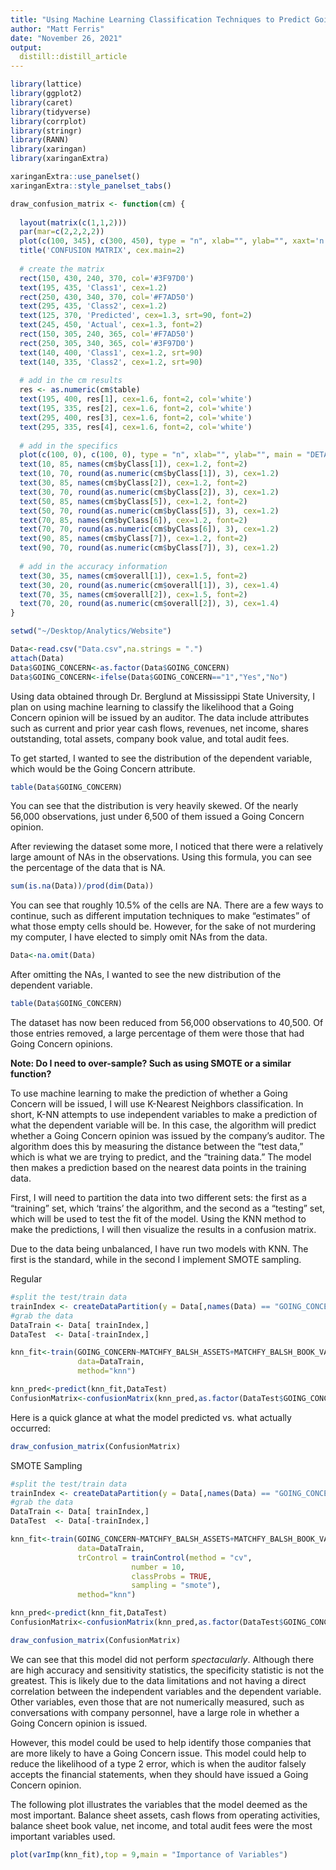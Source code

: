 ```yaml
---
title: "Using Machine Learning Classification Techniques to Predict Going Concern Opinions"
author: "Matt Ferris"
date: "November 26, 2021"
output: 
  distill::distill_article
---
```


```r
library(lattice)
library(ggplot2)
library(caret)
library(tidyverse)
library(corrplot)
library(stringr)
library(RANN)
library(xaringan)
library(xaringanExtra)

xaringanExtra::use_panelset()
xaringanExtra::style_panelset_tabs()

draw_confusion_matrix <- function(cm) {
 
  layout(matrix(c(1,1,2)))
  par(mar=c(2,2,2,2))
  plot(c(100, 345), c(300, 450), type = "n", xlab="", ylab="", xaxt='n', yaxt='n')
  title('CONFUSION MATRIX', cex.main=2)
 
  # create the matrix
  rect(150, 430, 240, 370, col='#3F97D0')
  text(195, 435, 'Class1', cex=1.2)
  rect(250, 430, 340, 370, col='#F7AD50')
  text(295, 435, 'Class2', cex=1.2)
  text(125, 370, 'Predicted', cex=1.3, srt=90, font=2)
  text(245, 450, 'Actual', cex=1.3, font=2)
  rect(150, 305, 240, 365, col='#F7AD50')
  rect(250, 305, 340, 365, col='#3F97D0')
  text(140, 400, 'Class1', cex=1.2, srt=90)
  text(140, 335, 'Class2', cex=1.2, srt=90)
 
  # add in the cm results
  res <- as.numeric(cm$table)
  text(195, 400, res[1], cex=1.6, font=2, col='white')
  text(195, 335, res[2], cex=1.6, font=2, col='white')
  text(295, 400, res[3], cex=1.6, font=2, col='white')
  text(295, 335, res[4], cex=1.6, font=2, col='white')
 
  # add in the specifics
  plot(c(100, 0), c(100, 0), type = "n", xlab="", ylab="", main = "DETAILS", xaxt='n', yaxt='n')
  text(10, 85, names(cm$byClass[1]), cex=1.2, font=2)
  text(10, 70, round(as.numeric(cm$byClass[1]), 3), cex=1.2)
  text(30, 85, names(cm$byClass[2]), cex=1.2, font=2)
  text(30, 70, round(as.numeric(cm$byClass[2]), 3), cex=1.2)
  text(50, 85, names(cm$byClass[5]), cex=1.2, font=2)
  text(50, 70, round(as.numeric(cm$byClass[5]), 3), cex=1.2)
  text(70, 85, names(cm$byClass[6]), cex=1.2, font=2)
  text(70, 70, round(as.numeric(cm$byClass[6]), 3), cex=1.2)
  text(90, 85, names(cm$byClass[7]), cex=1.2, font=2)
  text(90, 70, round(as.numeric(cm$byClass[7]), 3), cex=1.2)
 
  # add in the accuracy information
  text(30, 35, names(cm$overall[1]), cex=1.5, font=2)
  text(30, 20, round(as.numeric(cm$overall[1]), 3), cex=1.4)
  text(70, 35, names(cm$overall[2]), cex=1.5, font=2)
  text(70, 20, round(as.numeric(cm$overall[2]), 3), cex=1.4)
} 
```

```r
setwd("~/Desktop/Analytics/Website")

Data<-read.csv("Data.csv",na.strings = ".")
attach(Data)
Data$GOING_CONCERN<-as.factor(Data$GOING_CONCERN)
Data$GOING_CONCERN<-ifelse(Data$GOING_CONCERN=="1","Yes","No")

```

Using data obtained through Dr. Berglund at Mississippi State University, I plan on using machine learning to classify the likelihood that a Going Concern opinion will be issued by an auditor. The data include attributes such as current and prior year cash flows, revenues, net income, shares outstanding, total assets, company book value, and total audit fees.  

To get started, I wanted to see the distribution of the dependent variable, which would be the Going Concern attribute. 

```r
table(Data$GOING_CONCERN)
```

You can see that the distribution is very heavily skewed. Of the nearly 56,000 observations, just under 6,500 of them issued a Going Concern opinion. 

After reviewing the dataset some more, I noticed that there were a relatively large amount of NAs in the observations. Using this formula, you can see the percentage of the data that is NA. 

```r
sum(is.na(Data))/prod(dim(Data))
```

You can see that roughly 10.5% of the cells are NA. There are a few ways to continue, such as different imputation techniques to make "estimates" of what those empty cells should be. However, for the sake of not murdering my computer, I have elected to simply omit NAs from the data. 

```r
Data<-na.omit(Data)
```

After omitting the NAs, I wanted to see the new distribution of the dependent variable. 

```r
table(Data$GOING_CONCERN)
```

The dataset has now been reduced from 56,000 observations to 40,500. Of those entries removed, a large percentage of them were those that had Going Concern opinions.

**Note: Do I need to over-sample? Such as using SMOTE or a similar function?**

To use machine learning to make the prediction of whether a Going Concern will be issued, I will use K-Nearest Neighbors classification. In short, K-NN attempts to use independent variables to make a prediction of what the dependent variable will be. In this case, the algorithm will predict whether a Going Concern opinion was issued by the company's auditor. The algorithm does this by measuring the distance between the "test data," which is what we are trying to predict, and the "training data." The model then makes a prediction based on the nearest data points in the training data. 

First, I will need to partition the data into two different sets: the first as a "training" set, which 'trains' the algorithm, and the second as a "testing" set, which will be used to test the fit of the model. Using the KNN method to make the predictions, I will then visualize the results in a confusion matrix. 

Due to the data being unbalanced, I have run two models with KNN. The first is the standard, while in the second I implement SMOTE sampling. 

::::: {.panelset}

::: {.panel}
[Regular]{.panel-name}

```r
#split the test/train data
trainIndex <- createDataPartition(y = Data[,names(Data) == "GOING_CONCERN"], p = .6, list = FALSE, times = 1)
#grab the data
DataTrain <- Data[ trainIndex,]
DataTest  <- Data[-trainIndex,]

knn_fit<-train(GOING_CONCERN~MATCHFY_BALSH_ASSETS+MATCHFY_BALSH_BOOK_VAL+MATCHFY_CSHFLST_CHANGE_TTM+MATCHFY_CSHFLST_OP_ACT_TTM+MATCHFY_INCMST_NETINC_TTM+PRIORFY_INCMST_NETINC_TTM+PRIORFY_BALSH_BOOK_VAL+MATCHFY_SUM_AUDFEES+PRIORFY_SUM_AUDFEES+CIK_Code,
               data=DataTrain,
               method="knn")

knn_pred<-predict(knn_fit,DataTest)
ConfusionMatrix<-confusionMatrix(knn_pred,as.factor(DataTest$GOING_CONCERN))
```

Here is a quick glance at what the model predicted vs. what actually occurred: 

```r
draw_confusion_matrix(ConfusionMatrix)
```
:::

::: {.panel}
[SMOTE Sampling]{.panel-name}

```r
#split the test/train data
trainIndex <- createDataPartition(y = Data[,names(Data) == "GOING_CONCERN"], p = .6, list = FALSE, times = 1)
#grab the data
DataTrain <- Data[ trainIndex,]
DataTest  <- Data[-trainIndex,]

knn_fit<-train(GOING_CONCERN~MATCHFY_BALSH_ASSETS+MATCHFY_BALSH_BOOK_VAL+MATCHFY_CSHFLST_CHANGE_TTM+MATCHFY_CSHFLST_OP_ACT_TTM+MATCHFY_INCMST_NETINC_TTM+PRIORFY_INCMST_NETINC_TTM+PRIORFY_BALSH_BOOK_VAL+MATCHFY_SUM_AUDFEES+PRIORFY_SUM_AUDFEES+CIK_Code,
               data=DataTrain,
               trControl = trainControl(method = "cv",
                           number = 10,
                           classProbs = TRUE,
                           sampling = "smote"),
               method="knn")

knn_pred<-predict(knn_fit,DataTest)
ConfusionMatrix<-confusionMatrix(knn_pred,as.factor(DataTest$GOING_CONCERN))
```

``` r
draw_confusion_matrix(ConfusionMatrix)
```

:::

:::::

We can see that this model did not perform *spectacularly*. Although there are high accuracy and sensitivity statistics, the specificity statistic is not the greatest. This is likely due to the data limitations and not having a direct correlation between the independent variables and the dependent variable. Other variables, even those that are not numerically measured, such as conversations with company personnel, have a large role in whether a Going Concern opinion is issued. 

However, this model could be used to help identify those companies that are more likely to have a Going Concern issue. This model could help to reduce the likelihood of a type 2 error, which is when the auditor falsely accepts the financial statements, when they should have issued a Going Concern opinion. 

The following plot illustrates the variables that the model deemed as the most important. Balance sheet assets, cash flows from operating activities, balance sheet book value, net income, and total audit fees were the most important variables used. 

```r
plot(varImp(knn_fit),top = 9,main = "Importance of Variables")
```
